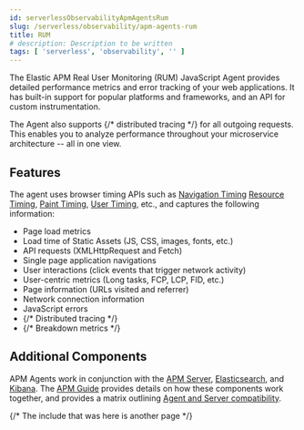 ```yaml
---
id: serverlessObservabilityApmAgentsRum
slug: /serverless/observability/apm-agents-rum
title: RUM
# description: Description to be written
tags: [ 'serverless', 'observability', '' ]
---
```



<div id="intro"></div>

The Elastic APM Real User Monitoring (RUM) JavaScript Agent provides detailed performance metrics and error tracking of your web applications.
It has built-in support for popular platforms and frameworks, and an API for custom instrumentation.

The Agent also supports {/* <DocLink id="enApmAgentRumJsDistributedTracingGuide">distributed tracing</DocLink> */} for all outgoing requests.
This enables you to analyze performance throughout your microservice architecture -- all in one view.

<div id="features"></div>

## Features

The agent uses browser timing APIs such as [Navigation Timing](https://w3c.github.io/navigation-timing/)
[Resource Timing](https://w3c.github.io/resource-timing/), [Paint Timing](https://w3c.github.io/paint-timing/), [User Timing](https://w3c.github.io/user-timing/), etc., and
captures the following information:

* <DocLink id="serverlessObservabilityApmAgentsRumSupportedTechnologies" section="page-load-metrics">Page load metrics</DocLink>
* Load time of Static Assets (JS, CSS, images, fonts, etc.)
* API requests (XMLHttpRequest and Fetch)
* Single page application navigations
* <DocLink id="serverlessObservabilityApmAgentsRumSupportedTechnologies" section="user-interactions">User interactions</DocLink> (click events that trigger network activity)
* <DocLink id="serverlessObservabilityApmAgentsRumSupportedTechnologies" section="user-centric-metrics">User-centric metrics</DocLink> (Long tasks, FCP, LCP, FID, etc.)
* Page information (URLs visited and referrer)
* Network connection information
* JavaScript errors
* {/* <DocLink id="enApmAgentRumJsDistributedTracingGuide">Distributed tracing</DocLink> */}
* {/* <DocLink id="enApmAgentRumJsBreakdownMetricsDocs">Breakdown metrics</DocLink> */}

<div id="additional-components"></div>

## Additional Components

APM Agents work in conjunction with the [APM Server](((apm-guide-ref))/index.html), [Elasticsearch](((ref))/index.html), and [Kibana](((kibana-ref))/index.html).
The [APM Guide](((apm-guide-ref))/index.html) provides details on how these components work together,
and provides a matrix outlining [Agent and Server compatibility](((apm-guide-ref))/agent-server-compatibility.html).

{/* The include that was here is another page */}
